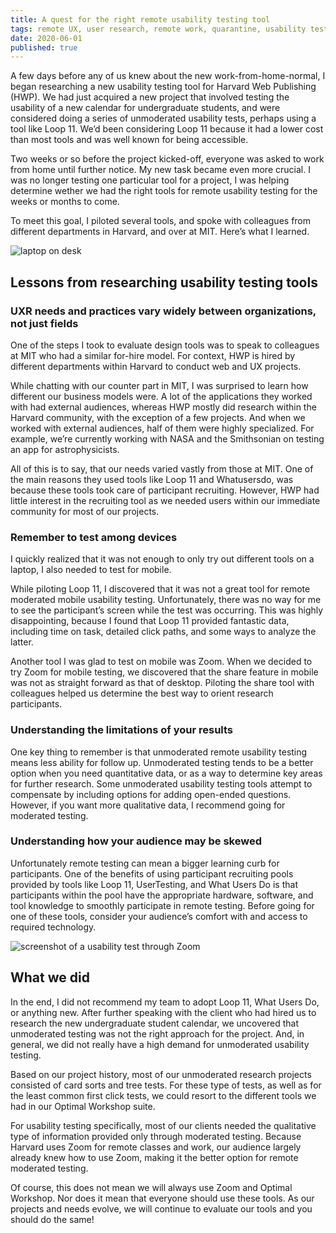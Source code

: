 ```yaml
---
title: A quest for the right remote usability testing tool
tags: remote UX, user research, remote work, quarantine, usability testing, UX, UXR, quantitative research, qualitative research
date: 2020-06-01
published: true
---
```

A few days before any of us knew about the new work-from-home-normal, I began researching a new usability testing tool for Harvard Web Publishing (HWP).  We had just acquired a new project that involved testing the usability of a new calendar for undergraduate students, and were considered doing a series of unmoderated usability tests, perhaps using a tool  like Loop 11. We’d been considering Loop 11 because it had a lower cost than most tools and was well known for being accessible.

Two weeks or so before the project kicked-off, everyone was asked to work from home until further notice. My new task became even more  crucial. I was no longer testing one particular tool for a project, I was helping determine wether we had the right tools for remote usability testing for the weeks or months to come. 

To meet this goal, I piloted several tools, and spoke with colleagues from different departments in Harvard, and over at MIT. Here’s what I learned.

![laptop on desk](../images/blog/silver-and-black-laptop.jpg)

## Lessons from researching usability testing tools
### UXR needs and practices vary widely between organizations, not just fields
One of the steps I took to evaluate	design tools was to speak to colleagues at MIT who had a similar for-hire model. For context, HWP is hired by different departments within Harvard to conduct web and UX projects.

While chatting with our counter part in MIT, I was surprised to learn how different our business models were. A lot of the applications they worked with had external audiences, whereas HWP mostly did research within the Harvard community, with the exception of a few projects. And when we worked with external audiences, half of them were highly specialized. For example, we’re currently working with NASA and the Smithsonian on testing an app for astrophysicists.

All of this is to say, that our needs varied vastly from those at MIT. One of the main reasons they used tools like Loop 11 and Whatusersdo,  was because these tools took care of participant recruiting. However, HWP had little interest in the recruiting tool as we needed users within our immediate  community for most of our projects. 
### Remember to test among devices
I quickly realized that it was not enough to only try out different tools on a laptop, I also needed to test for mobile.

While piloting Loop 11, I discovered that it was not a great tool for remote moderated mobile usability testing. Unfortunately, there was no way for me to see the participant’s screen while the test was occurring.  This was highly disappointing, because I found that Loop 11 provided fantastic data, including time on task, detailed click paths,  and some ways to analyze	the latter.

Another tool I was glad to test on mobile was Zoom. When we decided to try Zoom for mobile testing, we discovered that the share feature in mobile was not as straight forward as that of desktop. Piloting the share tool with colleagues helped us determine the best way to orient  research participants.

### Understanding the limitations of your results
One key thing to remember is that unmoderated  remote usability testing means less ability for follow up. Unmoderated testing tends to be a better option when you need quantitative data, or as a way to determine key areas for further research. Some unmoderated usability testing tools attempt to compensate by including options for adding open-ended questions. However, if you want more qualitative data, I recommend going for moderated testing.

### Understanding how your audience may be skewed
Unfortunately remote testing can mean a bigger learning curb for participants. One of the benefits of using participant recruiting pools provided by tools like Loop 11, UserTesting, and What Users Do is that participants within the pool have the appropriate hardware, software, and tool knowledge to smoothly participate in remote testing.  Before going for one of these tools, consider your audience’s comfort with and access to required technology.

![screenshot of a usability test through Zoom](../images/blog/localist.png)

## What we did
In the end, I did not  recommend my team to adopt Loop 11, What Users Do, or anything new.  After further speaking with the client who had hired us to research the new undergraduate student calendar, we uncovered that unmoderated testing was not the right approach for the project. And, in general, we did not really have a high demand for unmoderated usability testing. 

Based on our project history, most of our unmoderated research projects consisted of card sorts and tree tests. For these type of tests, as well as for the least common first click tests, we could resort to the different tools we had in our Optimal Workshop suite. 

For usability testing specifically, most of our clients needed the qualitative type of information provided only through moderated testing. Because Harvard uses Zoom for remote classes and work, our audience largely already knew how to use Zoom, making it the better option for remote moderated testing.

Of course, this does not mean we will always use Zoom and Optimal Workshop. Nor does it mean that everyone should use these tools. As our projects and needs evolve, we will continue to evaluate our tools and you should do the same!